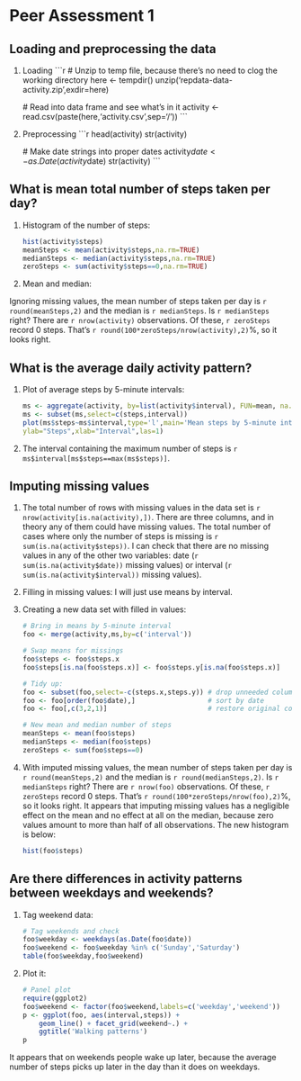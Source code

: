 Peer Assessment 1
========================================================

## Loading and preprocessing the data

1. Loading
    ```r
    # Unzip to temp file, because there's no need to clog the working directory
    here <- tempdir()
    unzip('repdata-data-activity.zip',exdir=here)

    # Read into data frame and see what's in it
    activity <- read.csv(paste(here,'activity.csv',sep='/'))
    ```
2. Preprocessing
    ```r
    head(activity)
    str(activity)

    # Make date strings into proper dates
    activity$date <- as.Date(activity$date)
    str(activity)
    ```

## What is mean total number of steps taken per day?

1. Histogram of the number of steps:

    ```r
    hist(activity$steps)
    meanSteps <- mean(activity$steps,na.rm=TRUE)
    medianSteps <- median(activity$steps,na.rm=TRUE)
    zeroSteps <- sum(activity$steps==0,na.rm=TRUE)
    ```
    
2. Mean and median:

Ignoring missing values, the mean number of steps taken per day is `r round(meanSteps,2)` and the median is `r medianSteps`. Is `r medianSteps` right? There are `r nrow(activity)` observations. Of these, `r zeroSteps` record 0 steps. That's `r round(100*zeroSteps/nrow(activity),2)`%, so it looks right.

## What is the average daily activity pattern?

1. Plot of average steps by 5-minute intervals:

    ```r
    ms <- aggregate(activity, by=list(activity$interval), FUN=mean, na.rm=TRUE)
    ms <- subset(ms,select=c(steps,interval))
    plot(ms$steps~ms$interval,type='l',main='Mean steps by 5-minute interval',
    ylab="Steps",xlab="Interval",las=1)
    ```
    
2. The interval containing the maximum number of steps is `r ms$interval[ms$steps==max(ms$steps)]`.

## Imputing missing values

1. The total number of rows with missing values in the data set is `r nrow(activity[is.na(activity),])`. There are three columns, and in theory any of them could have missing values. The total number of cases where only the number of steps is missing is `r sum(is.na(activity$steps))`. I can check that there are no missing values in any of the other two variables: date (`r sum(is.na(activity$date))` missing values) or interval (`r sum(is.na(activity$interval))` missing values).

2. Filling in missing values: I will just use means by interval.

3. Creating a new data set with filled in values:

    ```r
    # Bring in means by 5-minute interval
    foo <- merge(activity,ms,by=c('interval'))
    
    # Swap means for missings
    foo$steps <- foo$steps.x
    foo$steps[is.na(foo$steps.x)] <- foo$steps.y[is.na(foo$steps.x)]
    
    # Tidy up:  
    foo <- subset(foo,select=-c(steps.x,steps.y)) # drop unneeded columns
    foo <- foo[order(foo$date),]                  # sort by date
    foo <- foo[,c(3,2,1)]                         # restore original column order
    
    # New mean and median number of steps
    meanSteps <- mean(foo$steps)
    medianSteps <- median(foo$steps)
    zeroSteps <- sum(foo$steps==0)
    ```

4. With imputed missing values, the mean number of steps taken per day is `r round(meanSteps,2)` and the median is `r round(medianSteps,2)`. Is `r medianSteps` right? There are `r nrow(foo)` observations. Of these, `r zeroSteps` record 0 steps. That's `r round(100*zeroSteps/nrow(foo),2)`%, so it looks right. It appears that imputing missing values has a negligible effect on the mean and no effect at all on the median, because zero values amount to more than half of all observations. The new histogram is below:

    ```r
    hist(foo$steps)
    ```

## Are there differences in activity patterns between weekdays and weekends?

1. Tag weekend data:

    ```r
    # Tag weekends and check
    foo$weekday <- weekdays(as.Date(foo$date))
    foo$weekend <- foo$weekday %in% c('Sunday','Saturday')
    table(foo$weekday,foo$weekend)
    ```
2. Plot it:
    
    ```r
    # Panel plot
    require(ggplot2)
    foo$weekend <- factor(foo$weekend,labels=c('weekday','weekend'))
    p <- ggplot(foo, aes(interval,steps)) + 
        geom_line() + facet_grid(weekend~.) +
        ggtitle('Walking patterns')
    p
    ```

It appears that on weekends people wake up later, because the average number of steps picks up later in the day than it does on weekdays.
